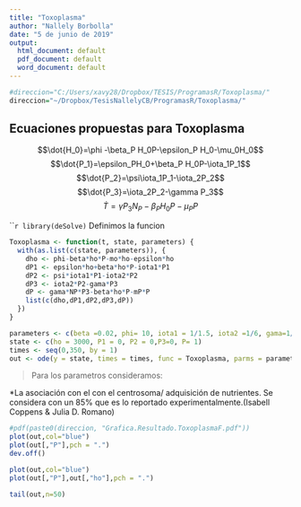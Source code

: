 ---
title: "Toxoplasma"
author: "Nallely Borbolla"
date: "5 de junio de 2019"
output:
  html_document: default
  pdf_document: default
  word_document: default
---

```{r}
#direccion="C:/Users/xavy28/Dropbox/TESIS/ProgramasR/Toxoplasma/"
direccion="~/Dropbox/TesisNallelyCB/ProgramasR/Toxoplasma/"
```

## Ecuaciones propuestas para Toxoplasma 

$$\dot{H_0}=\phi -\beta_P H_0P-\epsilon_P H_0-\mu_0H_0$$
  $$\dot{P_1}=\epsilon_PH_0+\beta_P H_0P-\iota_1P_1$$
  $$\dot{P_2}=\psi\iota_1P_1-\iota_2P_2$$
  $$\dot{P_3}=\iota_2P_2-\gamma P_3$$
  $$\dot{T}=\gamma P_3 N_P-\beta_P H_0P-\mu_P P$$
 
`````{r}
library(deSolve)
```
Definimos la funcion

```{r}
Toxoplasma <- function(t, state, parameters) {
  with(as.list(c(state, parameters)), {
    dho <- phi-beta*ho*P-mo*ho-epsilon*ho
    dP1 <- epsilon*ho+beta*ho*P-iota1*P1
    dP2 <- psi*iota1*P1-iota2*P2
    dP3 <- iota2*P2-gama*P3
    dP <- gama*NP*P3-beta*ho*P-mP*P
    list(c(dho,dP1,dP2,dP3,dP))
  })
}
```


```{r}
parameters <- c(beta =0.02, phi= 10, iota1 = 1/1.5, iota2 =1/6, gama=1/42,psi = 0.85, mo=1/48,mP=1/6, epsilon=60, rp=1/8, NP=64)
state <- c(ho = 3000, P1 = 0, P2 = 0,P3=0, P= 1)
times <- seq(0,350, by = 1)
out <- ode(y = state, times = times, func = Toxoplasma, parms = parameters)
```

> Para los parametros consideramos:


*La asociación con el con el centrosoma/ adquisición de nutrientes. Se considera con un 85% que es lo reportado experimentalmente.(Isabell Coppens & Julia D. Romano)

```{r}
#pdf(paste0(direccion, "Grafica.Resultado.ToxoplasmaF.pdf"))
plot(out,col="blue")
plot(out[,"P"],pch = ".")
dev.off()
```


```{r}
plot(out,col="blue")
plot(out[,"P"],out[,"ho"],pch = ".")
```


```{r}
tail(out,n=50)
```
